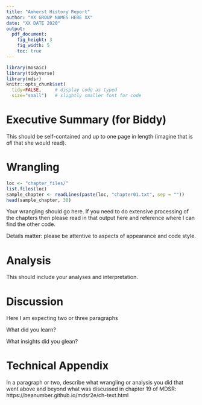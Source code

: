 ```yaml
---
title: "Amherst History Report"
author: "XX GROUP NAMES HERE XX"
date: "XX DATE 2020"
output: 
  pdf_document:
    fig_height: 3
    fig_width: 5
    toc: true
---
```



```r
library(mosaic)  
library(tidyverse)
library(mdsr)
knitr::opts_chunk$set(
  tidy=FALSE,     # display code as typed
  size="small")   # slightly smaller font for code
```

\newpage

# Executive Summary (for Biddy)

This should be self-contained and up to one page in length (imagine that is *all* that she would read).

\newpage

# Wrangling

```r
loc <- "chapter_files/"
list.files(loc)
sample_chapter <- readLines(paste(loc, "chapter01.txt", sep = ""))
head(sample_chapter, 30)
```

Your wrangling should go here.  If you need to do extensive processing of the chapters then please read in that output here and reference where I can find the other code.

Details matter: please be attentive to aspects of appearance and code style.

# Analysis

This should include your analyses and interpretation. 

# Discussion

Here I am expecting two or three paragraphs

What did you learn?  

What insights did you glean?

# Technical Appendix

In a paragraph or two, describe what wrangling or analysis you did that went above and beyond what was discussed in chapter 19 of MDSR: https://beanumber.github.io/mdsr2e/ch-text.html 
